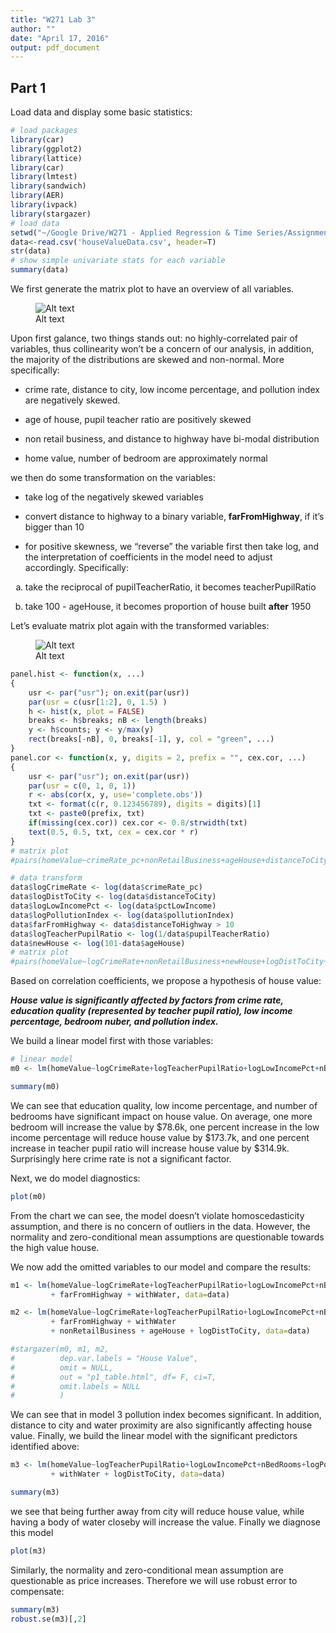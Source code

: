 ```yaml
---
title: "W271 Lab 3"
author: ""
date: "April 17, 2016"
output: pdf_document
---
```

## Part 1

Load data and display some basic statistics:
```r
# load packages
library(car)
library(ggplot2)
library(lattice)
library(car)
library(lmtest)
library(sandwich)
library(AER)
library(ivpack)
library(stargazer)
# load data
setwd("~/Google Drive/W271 - Applied Regression & Time Series/Assignment/lab3_forStudents_2/lab3_data")
data<-read.csv('houseValueData.csv', header=T)
str(data)
# show simple univariate stats for each variable
summary(data)

```


We first generate the matrix plot to have an overview of all variables. 

![Alt text](/Users/leiyang/Desktop/matrixPlot.jpeg "Matrix Plot")

Upon first galance, two things stands out: no highly-correlated pair of variables, thus collinearity won't be a concern of our analysis, in addition, the majority of the distributions are skewed and non-normal. More specifically:

- crime rate, distance to city, low income percentage, and pollution index are negatively skewed.

- age of house, pupil teacher ratio are positively skewed

- non retail business, and distance to highway have bi-modal distribution

- home value, number of bedroom are approximately normal

we then do some transformation on the variables:

- take log of the negatively skewed variables

- convert distance to highway to a binary variable, **farFromHighway**, if it's bigger than 10

- for positive skewness, we "reverse" the variable first then take log, and the interpretation of coefficients in the model need to adjust accordingly. Specifically:

 a. take the reciprocal of pupilTeacherRatio, it becomes teacherPupilRatio

 b. take 100 - ageHouse, it becomes proportion of house built **after** 1950
 
Let's evaluate matrix plot again with the transformed variables:

![Alt text](/Users/leiyang/Desktop/matrixPlot_transformed.jpeg "Matrix Plot")

```r
panel.hist <- function(x, ...)
{
    usr <- par("usr"); on.exit(par(usr))
    par(usr = c(usr[1:2], 0, 1.5) )
    h <- hist(x, plot = FALSE)
    breaks <- h$breaks; nB <- length(breaks)
    y <- h$counts; y <- y/max(y)
    rect(breaks[-nB], 0, breaks[-1], y, col = "green", ...)
}
panel.cor <- function(x, y, digits = 2, prefix = "", cex.cor, ...)
{
    usr <- par("usr"); on.exit(par(usr))
    par(usr = c(0, 1, 0, 1))
    r <- abs(cor(x, y, use='complete.obs'))
    txt <- format(c(r, 0.123456789), digits = digits)[1]
    txt <- paste0(prefix, txt)
    if(missing(cex.cor)) cex.cor <- 0.8/strwidth(txt)
    text(0.5, 0.5, txt, cex = cex.cor * r)
}
# matrix plot
#pairs(homeValue~crimeRate_pc+nonRetailBusiness+ageHouse+distanceToCity+distanceToHighway+pupilTeacherRatio+pctLowIncome+nBedRooms+pollutionIndex+withWater, data=data, upper.panel=panel.smooth, lower.panel=panel.cor, diag.panel=panel.hist, main='Home Value Factors Overview')
```

```r
# data transform
data$logCrimeRate <- log(data$crimeRate_pc)
data$logDistToCity <- log(data$distanceToCity)
data$logLowIncomePct <- log(data$pctLowIncome)
data$logPollutionIndex <- log(data$pollutionIndex)
data$farFromHighway <- data$distanceToHighway > 10
data$logTeacherPupilRatio <- log(1/data$pupilTeacherRatio)
data$newHouse <- log(101-data$ageHouse)
# matrix plot
#pairs(homeValue~logCrimeRate+nonRetailBusiness+newHouse+logDistToCity+farFromHighway+logTeacherPupilRatio+logLowIncomePct+nBedRooms+logPollutionIndex+withWater, data=data, upper.panel=panel.smooth, lower.panel=panel.cor, diag.panel=panel.hist, main='Home Value Transformed Factors Overview')
```

Based on correlation coefficients, we propose a hypothesis of house value:

**_House value is significantly affected by factors from crime rate, education quality (represented by teacher pupil ratio), low income percentage, bedroom nuber, and pollution index._**

We build a linear model first with those variables:

```r
# linear model
m0 <- lm(homeValue~logCrimeRate+logTeacherPupilRatio+logLowIncomePct+nBedRooms+logPollutionIndex, data=data)

summary(m0)
```

We can see that education quality, low income percentage, and number of bedrooms have significant impact on house value. On average, one more bedroom will increase the value by $78.6k,  one percent increase in the low income percentage will reduce house value by $173.7k, and one percent increase in teacher pupil ratio will increase house value by $314.9k. Surprisingly here crime rate is not a significant factor.

Next, we do model diagnostics:

```r
plot(m0)
```

From the chart we can see, the model doesn't violate homoscedasticity assumption, and there is no concern of outliers in the data. However, the normality and zero-conditional mean assumptions are questionable towards the high value house.

We now add the omitted variables to our model and compare the results:

```r
m1 <- lm(homeValue~logCrimeRate+logTeacherPupilRatio+logLowIncomePct+nBedRooms+logPollutionIndex
         + farFromHighway + withWater, data=data)

m2 <- lm(homeValue~logCrimeRate+logTeacherPupilRatio+logLowIncomePct+nBedRooms+logPollutionIndex
         + farFromHighway + withWater
         + nonRetailBusiness + ageHouse + logDistToCity, data=data)

#stargazer(m0, m1, m2,         
#          dep.var.labels = "House Value",
#          omit = NULL, 
#          out = "p1_table.html", df= F, ci=T,
#          omit.labels = NULL
#          )
```


\begin{table}[!htbp] \centering 
  \caption{House Value Model Summary} 
  \label{} 
\begin{tabular}{@{\extracolsep{5pt}}lccc} 
\\[-1.8ex]\hline 
\hline \\[-1.8ex] 
 & \multicolumn{3}{c}{\textit{Dependent variable:}} \\ 
\cline{2-4} 
\\[-1.8ex] & \multicolumn{3}{c}{House Value} \\ 
\\[-1.8ex] & (1) & (2) & (3)\\ 
\hline \\[-1.8ex] 
 logCrimeRate & 961.901 & 8,156.263 & 1,666.250 \\ 
  & ($-$7,506.387, 9,430.188) & ($-$3,607.645, 19,920.170) & ($-$9,613.651, 12,946.150) \\ 
  & & & \\ 
 logTeacherPupilRatio & 314,867.800$^{***}$ & 276,554.600$^{***}$ & 274,726.300$^{***}$ \\ 
  & (206,435.600, 423,300.000) & (163,014.900, 390,094.300) & (165,000.700, 384,451.900) \\ 
  & & & \\ 
 logLowIncomePct & $-$173,745.000$^{***}$ & $-$172,090.700$^{***}$ & $-$181,403.400$^{***}$ \\ 
  & ($-$200,612.200, $-$146,877.800) & ($-$198,877.200, $-$145,304.200) & ($-$208,434.500, $-$154,372.300) \\ 
  & & & \\ 
 nBedRooms & 78,593.580$^{***}$ & 78,980.880$^{***}$ & 69,215.170$^{***}$ \\ 
  & (59,556.310, 97,630.850) & (60,093.840, 97,867.920) & (50,660.260, 87,770.080) \\ 
  & & & \\ 
 logPollutionIndex & 5,615.722 & $-$14,073.550 & $-$182,025.200$^{***}$ \\ 
  & ($-$58,031.470, 69,262.920) & ($-$78,298.340, 50,151.240) & ($-$264,518.800, $-$99,531.650) \\ 
  & & & \\ 
 farFromHighway &  & $-$37,459.410 & $-$14,017.560 \\ 
  &  & ($-$82,239.580, 7,320.766) & ($-$57,147.040, 29,111.930) \\ 
  & & & \\ 
 withWater &  & 53,643.820$^{***}$ & 54,161.730$^{***}$ \\ 
  &  & (13,550.510, 93,737.120) & (16,438.880, 91,884.590) \\ 
  & & & \\ 
 nonRetailBusiness &  &  & $-$297,234.800$^{**}$ \\ 
  &  &  & ($-$540,375.300, $-$54,094.240) \\ 
  & & & \\ 
 ageHouse &  &  & 393.526 \\ 
  &  &  & ($-$237.781, 1,024.833) \\ 
  & & & \\ 
 logDistToCity &  &  & $-$81,172.700$^{***}$ \\ 
  &  &  & ($-$105,548.500, $-$56,796.860) \\ 
  & & & \\ 
 Constant & 1,554,893.000$^{***}$ & 1,515,577.000$^{***}$ & 2,339,513.000$^{***}$ \\ 
  & (1,096,258.000, 2,013,528.000) & (1,056,843.000, 1,974,311.000) & (1,827,152.000, 2,851,874.000) \\ 
  & & & \\ 
\hline \\[-1.8ex] 
Observations & 400 & 400 & 400 \\ 
R$^{2}$ & 0.737 & 0.744 & 0.777 \\ 
Adjusted R$^{2}$ & 0.734 & 0.739 & 0.771 \\ 
Residual Std. Error & 101,125.200 & 100,125.200 & 93,770.050 \\ 
F Statistic & 221.330$^{***}$ & 162.682$^{***}$ & 135.630$^{***}$ \\ 
\hline 
\hline \\[-1.8ex] 
\textit{Note:}  & \multicolumn{3}{r}{$^{*}$p$<$0.1; $^{**}$p$<$0.05; $^{***}$p$<$0.01} \\ 
\end{tabular} 
\end{table} 

We can see that in model 3 pollution index becomes significant. In addition, distance to city and water proximity are also significantly affecting house value. Finally, we build the linear model with the significant predictors identified above:

```r
m3 <- lm(homeValue~logTeacherPupilRatio+logLowIncomePct+nBedRooms+logPollutionIndex
         + withWater + logDistToCity, data=data)

summary(m3)
```

we see that being further away from city will reduce house value, while having a body of water closeby will increase the value. Finally we diagnose this model

```r
plot(m3)
```

Similarly, the normality and zero-conditional mean assumption are questionable as price increases. Therefore we will use robust error to compensate:

```r
summary(m3)
robust.se(m3)[,2]
```


